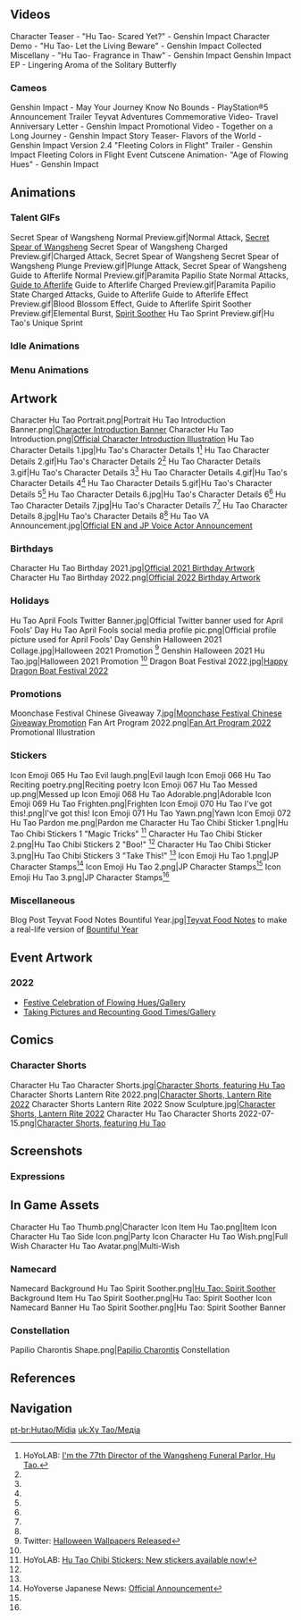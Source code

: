 {{CharacterTabs}}
<!-- Only media posted by HoYoverse. This includes artwork (made in-house or commissioned) and promotional videos. The exception is GIFs of the character using their talents. Make sure to cite the source.-->
==Videos==
<gallery hideaddbutton="true" captionalign="center">
Character Teaser - "Hu Tao- Scared Yet?" - Genshin Impact
Character Demo - "Hu Tao- Let the Living Beware" - Genshin Impact
Collected Miscellany - "Hu Tao- Fragrance in Thaw" - Genshin Impact
Genshin Impact EP - Lingering Aroma of the Solitary Butterfly
</gallery>
===Cameos===
<gallery hideaddbutton="true" captionalign="center">
Genshin Impact - May Your Journey Know No Bounds - PlayStation®5 Announcement Trailer
Teyvat Adventures Commemorative Video- Travel Anniversary Letter - Genshin Impact
Promotional Video - Together on a Long Journey - Genshin Impact
Story Teaser- Flavors of the World - Genshin Impact
Version 2.4 "Fleeting Colors in Flight" Trailer - Genshin Impact
Fleeting Colors in Flight Event Cutscene Animation- "Age of Flowing Hues" - Genshin Impact
</gallery>

==Animations==
===Talent GIFs===
<gallery hideaddbutton="true" captionalign="center">
Secret Spear of Wangsheng Normal Preview.gif|Normal Attack, [[Secret Spear of Wangsheng]]
Secret Spear of Wangsheng Charged Preview.gif|Charged Attack, Secret Spear of Wangsheng
Secret Spear of Wangsheng Plunge Preview.gif|Plunge Attack, Secret Spear of Wangsheng
Guide to Afterlife Normal Preview.gif|Paramita Papilio State Normal Attacks, [[Guide to Afterlife]]
Guide to Afterlife Charged Preview.gif|Paramita Papilio State Charged Attacks, Guide to Afterlife
Guide to Afterlife Effect Preview.gif|Blood Blossom Effect, Guide to Afterlife
Spirit Soother Preview.gif|Elemental Burst, [[Spirit Soother]]
Hu Tao Sprint Preview.gif|Hu Tao's Unique Sprint
</gallery>

===Idle Animations===
{{Preview
|size=180px
|file1=Idle Hu Tao 1
|file2=Idle Hu Tao 2
}}
===Menu Animations===
{{Preview
|size=180px
|file1=Talent Menu Hu Tao
|file2=Weapon Menu Hu Tao
}}

==Artwork==
<gallery hideaddbutton="true" captionalign="center">
Character Hu Tao Portrait.png|Portrait
Hu Tao Introduction Banner.png|[https://www.hoyolab.com/article/214658 Character Introduction Banner]
Character Hu Tao Introduction.png|[https://twitter.com/GenshinImpact/status/1365511979935301640 Official Character Introduction Illustration]
Hu Tao Character Details 1.jpg|Hu Tao's Character Details 1<ref name="charDetails">HoYoLAB: [https://www.hoyolab.com/article/214705 I'm the 77th Director of the Wangsheng Funeral Parlor, Hu Tao.]</ref>
Hu Tao Character Details 2.gif|Hu Tao's Character Details 2<ref name="charDetails"/>
Hu Tao Character Details 3.gif|Hu Tao's Character Details 3<ref name="charDetails"/>
Hu Tao Character Details 4.gif|Hu Tao's Character Details 4<ref name="charDetails"/>
Hu Tao Character Details 5.gif|Hu Tao's Character Details 5<ref name="charDetails"/>
Hu Tao Character Details 6.jpg|Hu Tao's Character Details 6<ref name="charDetails"/>
Hu Tao Character Details 7.jpg|Hu Tao's Character Details 7<ref name="charDetails"/>
Hu Tao Character Details 8.jpg|Hu Tao's Character Details 8<ref name="charDetails"/>
Hu Tao VA Announcement.jpg|[https://twitter.com/GenshinImpact/status/1365542178211045376 Official EN and JP Voice Actor Announcement]
</gallery>
===Birthdays===
<gallery hideaddbutton="true" captionalign="center">
Character Hu Tao Birthday 2021.jpg|[https://twitter.com/GenshinImpact/status/1415526536795541508 Official 2021 Birthday Artwork]
Character Hu Tao Birthday 2022.png|[https://twitter.com/GenshinImpact/status/1547793074801168392 Official 2022 Birthday Artwork]
</gallery>

===Holidays===
<gallery hideaddbutton="true" captionalign="center">
Hu Tao April Fools Twitter Banner.jpg|Official Twitter banner used for April Fools' Day
Hu Tao April Fools social media profile pic.png|Official profile picture used for April Fools' Day
Genshin Halloween 2021 Collage.jpg|Halloween 2021 Promotion <ref name="Halloween 2021 2021-11-31">Twitter: [https://twitter.com/GenshinImpact/status/1454991584148271110 Halloween Wallpapers Released]</ref>
Genshin Halloween 2021 Hu Tao.jpg|Halloween 2021 Promotion <ref name="Halloween 2021 2021-11-31"/>
Dragon Boat Festival 2022.jpg|[https://twitter.com/GenshinImpact/status/1532572785599426560 Happy Dragon Boat Festival 2022]<!--2022-06-03-->
</gallery>

===Promotions===
<gallery hideaddbutton="true" captionalign="center">
Moonchase Festival Chinese Giveaway 7.jpg|[https://bbs.mihoyo.com/ys/article/10494424 Moonchase Festival Chinese Giveaway Promotion]
Fan Art Program 2022.png|[https://www.hoyolab.com/article/1943442 Fan Art Program 2022] Promotional Illustration <!--2022-01-15-->
</gallery>

<!--===Social Media===
<gallery hideaddbutton="true" captionalign="center">

</gallery>-->

===Stickers===
<gallery hideaddbutton="true" captionalign="center">
Icon Emoji 065 Hu Tao Evil laugh.png|Evil laugh
Icon Emoji 066 Hu Tao Reciting poetry.png|Reciting poetry
Icon Emoji 067 Hu Tao Messed up.png|Messed up
Icon Emoji 068 Hu Tao Adorable.png|Adorable
Icon Emoji 069 Hu Tao Frighten.png|Frighten
Icon Emoji 070 Hu Tao I've got this!.png|I've got this!
Icon Emoji 071 Hu Tao Yawn.png|Yawn
Icon Emoji 072 Hu Tao Pardon me.png|Pardon me
Character Hu Tao Chibi Sticker 1.png|Hu Tao Chibi Stickers 1 "Magic Tricks" <ref name="Hu Tao Chibi Stickers 2021-11-31">HoYoLAB: [https://www.hoyolab.com/article/1321402 Hu Tao Chibi Stickers: New stickers available now!]</ref>
Character Hu Tao Chibi Sticker 2.png|Hu Tao Chibi Stickers 2 "Boo!" <ref name="Hu Tao Chibi Stickers 2021-11-31" />
Character Hu Tao Chibi Sticker 3.png|Hu Tao Chibi Stickers 3 "Take This!" <ref name="Hu Tao Chibi Stickers 2021-11-31" />
Icon Emoji Hu Tao 1.png|JP Character Stamps<ref name="JP Character Stamps 2021-11-17">HoYoverse Japanese News: [https://genshin.mihoyo.com/ja/news/detail/17111 Official Announcement]</ref>
Icon Emoji Hu Tao 2.png|JP Character Stamps<ref name="JP Character Stamps 2021-11-17"/>
Icon Emoji Hu Tao 3.png|JP Character Stamps<ref name="JP Character Stamps 2021-11-17"/>
</gallery>

===Miscellaneous===
<gallery hideaddbutton="true" captionalign="center">
Blog Post Teyvat Food Notes Bountiful Year.jpg|[[Teyvat Food Notes]] to make a real-life version of [[Bountiful Year]]<!--2022-01-31-->
</gallery>

==Event Artwork==
===2022===
* [[Festive Celebration of Flowing Hues/Gallery]]<!--2022-01-29-->
* [[Taking Pictures and Recounting Good Times/Gallery]] <!--2022-07-15-->

==Comics==
===Character Shorts===
<gallery hideaddbutton="true" captionalign="center">
Character Hu Tao Character Shorts.jpg|[https://twitter.com/GenshinImpact/status/1415526537001160706 Character Shorts, featuring Hu Tao]
Character Shorts Lantern Rite 2022.png|[https://twitter.com/GenshinImpact/status/1487999076503363587 Character Shorts, Lantern Rite 2022]<!--2022-01-31-->
Character Shorts Lantern Rite 2022 Snow Sculpture.jpg|[https://twitter.com/GenshinImpact/status/1489448627995033602 Character Shorts, Lantern Rite 2022]<!--2022-02-04-->
Character Hu Tao Character Shorts 2022-07-15.png|[https://twitter.com/GenshinImpact/status/1547793078270021632 Character Shorts, featuring Hu Tao]
</gallery>

==Screenshots==
===Expressions===
{{Character Expression
|character   = Hu Tao
|expression1 = Default
|expression2 = Wink
|expression3 = Pensive
}}

==In Game Assets==
<gallery hideaddbutton="true" captionalign="center">
Character Hu Tao Thumb.png|Character Icon
Item Hu Tao.png|Item Icon
Character Hu Tao Side Icon.png|Party Icon
Character Hu Tao Wish.png|Full Wish
Character Hu Tao Avatar.png|Multi-Wish
</gallery>
===Namecard===
<gallery hideaddbutton="true" captionalign="center">
Namecard Background Hu Tao Spirit Soother.png|[[Hu Tao: Spirit Soother]] Background
Item Hu Tao Spirit Soother.png|Hu Tao: Spirit Soother Icon
Namecard Banner Hu Tao Spirit Soother.png|Hu Tao: Spirit Soother Banner
</gallery>
===Constellation===
<gallery hideaddbutton="true" captionalign="center">
Papilio Charontis Shape.png|[[Papilio Charontis]] Constellation
</gallery>
==References==
{{Reflist}}

==Navigation==
{{Character Navbox|link type=media}}
[[pt-br:Hutao/Mídia]]
[[uk:Ху Тао/Медіа]]